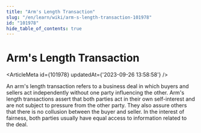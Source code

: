 ```yaml
---
title: "Arm's Length Transaction"
slug: "/en/learn/wiki/arm-s-length-transaction-101978"
id: "101978"
hide_table_of_contents: true
---
```



# Arm's Length Transaction

<ArticleMeta id={101978} updatedAt={'2023-09-26 13:58:58'} />
<div className='border-solid border-b border-t-0 my-4 border-[var(--ifm-color-gray-300)]' />

An arm's length transaction refers to a business deal in which buyers and sellers act independently without one party influencing the other. Arm's length transactions assert that both parties act in their own self-interest and are not subject to pressure from the other party. They also assure others that there is no collusion between the buyer and seller. In the interest of fairness, both parties usually have equal access to information related to the deal.
